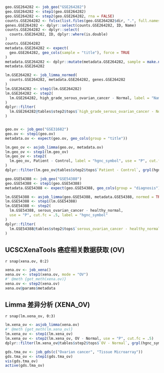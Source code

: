 

```r
geo.GSE264282 <- job_geo("GSE264282")
geo.GSE264282 <- step1(geo.GSE264282)
geo.GSE264282 <- step2(geo.GSE264282, rna = FALSE)
counts.GSE264282 <- fxlsx(list.files(geo.GSE264282$dir, ".", full.names = TRUE))
genes.GSE264282 <- dplyr::select(counts.GSE264282, ID, Name)
counts.GSE264282 <- dplyr::select(
  counts.GSE264282, ID, dplyr::where(is.double)
)
counts.GSE264282
metadata.GSE264282 <- expect(
  geo.GSE264282, geo_cols(sample = "title"), force = TRUE
)
metadata.GSE264282 <- dplyr::mutate(metadata.GSE264282, sample = make.names(sample))
metadata.GSE264282

lm.GSE264282 <- job_limma_normed(
  counts.GSE264282, metadata.GSE264282, genes.GSE264282
)
lm.GSE264282 <- step1(lm.GSE264282)
lm.GSE264282 <- step2(
  lm.GSE264282, high_grade_serous_ovarian_cancer - Normal, label = "Name", use = "P", cut.fc = .5
)
dplyr::filter(
  lm.GSE264282@tables$step2$tops$`high_grade_serous_ovarian_cancer - Normal`, grpl(Name, "RUNX")
)


geo.ov <- job_geo("GSE31682")
geo.ov <- step1(geo.ov)
metadata.ov <- expect(geo.ov, geo_cols(group = "title"))

lm.geo_ov <- asjob_limma(geo.ov, metadata.ov)
lm.geo_ov <- step1(lm.geo_ov)
lm.geo_ov <- step2(
  lm.geo_ov, Patient - Control, label = "hgnc_symbol", use = "P", cut.fc = .5
)
dplyr::filter(lm.geo_ov@tables$step2$tops$`Patient - Control`, grpl(hgnc_symbol, "RUNX", TRUE))

geo.GSE54388 <- job_geo("GSE54388")
geo.GSE54388 <- step1(geo.GSE54388)
metadata.GSE54388 <- expect(geo.GSE54388, geo_cols(group = "diagnosis"), force = TRUE)

lm.GSE54388 <- asjob_limma(geo.GSE54388, metadata.GSE54388, normed = TRUE)
lm.GSE54388 <- step1(lm.GSE54388)
lm.GSE54388 <- step2(
  lm.GSE54388, serous_ovarian_cancer - healthy_normal, 
  use = "P", cut.fc = .5, label = "hgnc_symbol"
)
dplyr::filter(
  lm.GSE54388@tables$step2$tops$`serous_ovarian_cancer - healthy_normal`, grpl(hgnc_symbol, "RUNX", TRUE)
)
```


## UCSCXenaTools 癌症相关数据获取 (OV)

`r snap(xena.ov, 0:2)`

```r
xena.ov <- job_xena()
xena.ov <- step1(xena.ov, mode = "OV")
#' @meth {get_meth(xena.ov)}
xena.ov <- step2(xena.ov)
xena.ov@params$metadata
```

## Limma 差异分析 (XENA_OV)

`r snap(lm.xena_ov, 0:3)`

```r
lm.xena_ov <- asjob_limma(xena.ov)
#' @meth {get_meth(lm.xena_ov)}
lm.xena_ov <- step1(lm.xena_ov)
lm.xena_ov <- step2(lm.xena_ov, OV - Normal, use = "P", cut.fc = .5)
dplyr::filter(lm.xena_ov@tables$step2$tops$`OV - Normal`, grpl(hgnc_symbol, "RUNX", TRUE))
```

```r
gds.tma_ov <- job_gds(c("Ovarian cancer", "Tissue Microarray"))
gds.tma_ov <- step1(gds.tma_ov)
vis(gds.tma_ov)
active(gds.tma_ov)
```
